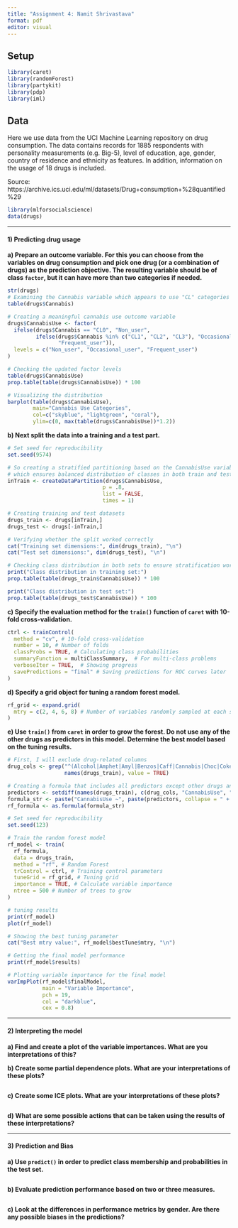 ```yaml
---
title: "Assignment 4: Namit Shrivastava"
format: pdf
editor: visual
---
```


## Setup

```r
library(caret)
library(randomForest)
library(partykit)
library(pdp)
library(iml)
```

## Data

Here we use data from the UCI Machine Learning repository on drug consumption. The data contains records for 1885 respondents with personality measurements (e.g. Big-5), level of education, age, gender, country of residence and ethnicity as features. In addition, information on the usage of 18 drugs is included.

Source: https://archive.ics.uci.edu/ml/datasets/Drug+consumption+%28quantified%29

```r
library(mlforsocialscience)
data(drugs)
```

---

#### 1) Predicting drug usage

**a) Prepare an outcome variable. For this you can choose from the variables on drug consumption and pick one drug (or a combination of drugs) as the prediction objective. The resulting variable should be of class `factor`, but it can have more than two categories if needed.**

```r
str(drugs)
# Examining the Cannabis variable which appears to use "CL" categories
table(drugs$Cannabis)

# Creating a meaningful cannabis use outcome variable
drugs$CannabisUse <- factor(
  ifelse(drugs$Cannabis == "CL0", "Non_user",
         ifelse(drugs$Cannabis %in% c("CL1", "CL2", "CL3"), "Occasional_user", 
                "Frequent_user")),
  levels = c("Non_user", "Occasional_user", "Frequent_user")
)

# Checking the updated factor levels
table(drugs$CannabisUse)
prop.table(table(drugs$CannabisUse)) * 100

# Visualizing the distribution
barplot(table(drugs$CannabisUse), 
        main="Cannabis Use Categories", 
        col=c("skyblue", "lightgreen", "coral"),
        ylim=c(0, max(table(drugs$CannabisUse))*1.2))
```

**b) Next split the data into a training and a test part.**

```r
# Set seed for reproducibility
set.seed(9574)

# So creating a stratified partitioning based on the CannabisUse variable
# which ensures balanced distribution of classes in both train and test sets
inTrain <- createDataPartition(drugs$CannabisUse, 
                              p = .8, 
                              list = FALSE, 
                              times = 1)

# Creating training and test datasets
drugs_train <- drugs[inTrain,]
drugs_test <- drugs[-inTrain,]

# Verifying whether the split worked correctly
cat("Training set dimensions:", dim(drugs_train), "\n")
cat("Test set dimensions:", dim(drugs_test), "\n")

# Checking class distribution in both sets to ensure stratification worked
print("Class distribution in training set:")
prop.table(table(drugs_train$CannabisUse)) * 100

print("Class distribution in test set:")
prop.table(table(drugs_test$CannabisUse)) * 100
```

**c) Specify the evaluation method for the `train()` function of `caret` with 10-fold cross-validation.**

```r
ctrl <- trainControl(
  method = "cv", # 10-fold cross-validation
  number = 10, # Number of folds
  classProbs = TRUE, # Calculating class probabilities
  summaryFunction = multiClassSummary,  # For multi-class problems
  verboseIter = TRUE,  # Showing progress
  savePredictions = "final" # Saving predictions for ROC curves later
)
```

**d) Specify a grid object for tuning a random forest model.**

```r
rf_grid <- expand.grid(
  mtry = c(2, 4, 6, 8) # Number of variables randomly sampled at each split
)
```

**e) Use `train()` from `caret` in order to grow the forest. Do not use any of the other drugs as predictors in this model. Determine the best model based on the tuning results.**

```r
# First, I will exclude drug-related columns
drug_cols <- grep("^(Alcohol|Amphet|Amyl|Benzos|Caff|Cannabis|Choc|Coke|Crack|Ecstasy|Heroin|Ketamine|Legalh|LSD|Meth|Mushrooms|Nicotine|Semer|VSA)$", 
                  names(drugs_train), value = TRUE)

# Creating a formula that includes all predictors except other drugs and the outcome
predictors <- setdiff(names(drugs_train), c(drug_cols, "CannabisUse", "ID"))
formula_str <- paste("CannabisUse ~", paste(predictors, collapse = " + "))
rf_formula <- as.formula(formula_str)

# Set seed for reproducibility
set.seed(123)

# Train the random forest model
rf_model <- train(
  rf_formula,
  data = drugs_train,
  method = "rf", # Random Forest
  trControl = ctrl, # Training control parameters
  tuneGrid = rf_grid, # Tuning grid
  importance = TRUE, # Calculate variable importance
  ntree = 500 # Number of trees to grow
)
```
```r
# tuning results
print(rf_model)
plot(rf_model)
```
```r
# Showing the best tuning parameter
cat("Best mtry value:", rf_model$bestTune$mtry, "\n")

# Getting the final model performance
print(rf_model$results)

# Plotting variable importance for the final model
varImpPlot(rf_model$finalModel,
           main = "Variable Importance",
           pch = 19,
           col = "darkblue",
           cex = 0.8)
```

---

#### 2) Interpreting the model

**a) Find and create a plot of the variable importances. What are you interpretations of this?**

**b) Create some partial dependence plots. What are your interpretations of these plots?**

```r

```

**c) Create some ICE plots. What are your interpretations of these plots?**

```r

```

**d) What are some possible actions that can be taken using the results of these interpretations?**

---

#### 3) Prediction and Bias

**a) Use `predict()` in order to predict class membership and probabilities in the test set.**

```r

```

**b) Evaluate prediction performance based on two or three measures.**

```r

```

**c) Look at the differences in performance metrics by gender. Are there any possible biases in the predictions?**

```r

```

